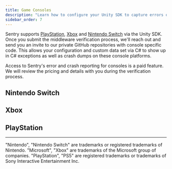 ```yaml
---
title: Game Consoles
description: "Learn how to configure your Unity SDK to capture errors on Xbox, PlayStation and Nintendo Switch."
sidebar_order: 7
---
```


Sentry supports [PlayStation](/platforms/playstation/), [Xbox](/platforms/xbox/) and [Nintendo Switch](/platforms/nintendo-switch/) via the Unity SDK.  Once you submit the middleware verification process, we'll reach out and send you an invite to our private GitHub repositories with console specific code.
This allows your configuration and custom data set via C# to show up in C# exceptions as well as crash dumps on these console platforms.

<Alert>
Access to Sentry's error and crash reporting for consoles is a paid feature. We will review the pricing and details with you during the verification process.
</Alert>

## Nintendo Switch

<Include name="console-intro/nintendo-switch" />

## Xbox

<Include name="console-intro/xbox" />

## PlayStation

<Include name="console-intro/playstation" />

----

"Nintendo", "Nintendo Switch" are trademarks or registered trademarks of Nintendo.
"Microsoft", "Xbox" are trademarks of the Microsoft group of companies.
"PlayStation", "PS5" are registered trademarks or trademarks of Sony Interactive Entertainment Inc.
